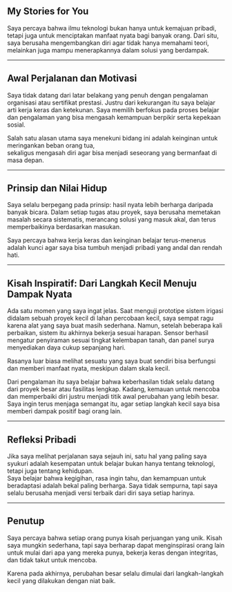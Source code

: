 ## My Stories for You

Saya percaya bahwa ilmu teknologi bukan hanya untuk kemajuan pribadi, tetapi juga untuk menciptakan manfaat nyata bagi banyak orang. Dari situ, saya berusaha mengembangkan diri agar tidak hanya memahami teori, melainkan juga mampu menerapkannya dalam solusi yang berdampak.

---

## Awal Perjalanan dan Motivasi

Saya tidak datang dari latar belakang yang penuh dengan pengalaman organisasi atau sertifikat prestasi. Justru dari kekurangan itu saya belajar arti kerja keras dan ketekunan. Saya memilih berfokus pada proses belajar dan pengalaman yang bisa mengasah kemampuan berpikir serta kepekaan sosial.

Salah satu alasan utama saya menekuni bidang ini adalah keinginan untuk meringankan beban orang tua,  
sekaligus mengasah diri agar bisa menjadi seseorang yang bermanfaat di masa depan.

---

## Prinsip dan Nilai Hidup

Saya selalu berpegang pada prinsip: hasil nyata lebih berharga daripada banyak bicara. Dalam setiap tugas atau proyek, saya berusaha memetakan masalah secara sistematis, merancang solusi yang masuk akal, dan terus memperbaikinya berdasarkan masukan.

Saya percaya bahwa kerja keras dan keinginan belajar terus-menerus adalah kunci agar saya bisa tumbuh menjadi pribadi yang andal dan rendah hati.

---

## Kisah Inspiratif: Dari Langkah Kecil Menuju Dampak Nyata

Ada satu momen yang saya ingat jelas. Saat menguji prototipe sistem irigasi didalam sebuah proyek kecil di lahan percobaan kecil, saya sempat ragu karena alat yang saya buat masih sederhana. Namun, setelah beberapa kali perbaikan, sistem itu akhirnya bekerja sesuai harapan. Sensor berhasil mengatur penyiraman sesuai tingkat kelembapan tanah, dan panel surya menyediakan daya cukup sepanjang hari.

Rasanya luar biasa melihat sesuatu yang saya buat sendiri bisa berfungsi dan memberi manfaat nyata, meskipun dalam skala kecil.  

Dari pengalaman itu saya belajar bahwa keberhasilan tidak selalu datang dari proyek besar atau fasilitas lengkap. Kadang, kemauan untuk mencoba dan memperbaiki diri justru menjadi titik awal perubahan yang lebih besar. Saya ingin terus menjaga semangat itu, agar setiap langkah kecil saya bisa memberi dampak positif bagi orang lain.

---

## Refleksi Pribadi

Jika saya melihat perjalanan saya sejauh ini, satu hal yang paling saya syukuri adalah kesempatan untuk belajar bukan hanya tentang teknologi, tetapi juga tentang kehidupan.  
Saya belajar bahwa kegigihan, rasa ingin tahu, dan kemampuan untuk beradaptasi adalah bekal paling berharga. Saya tidak sempurna, tapi saya selalu berusaha menjadi versi terbaik dari diri saya setiap harinya.

---

## Penutup

Saya percaya bahwa setiap orang punya kisah perjuangan yang unik. Kisah saya mungkin sederhana, tapi saya berharap dapat menginspirasi orang lain untuk mulai dari apa yang mereka punya, bekerja keras dengan integritas, dan tidak takut untuk mencoba.  

Karena pada akhirnya, perubahan besar selalu dimulai dari langkah-langkah kecil yang dilakukan dengan niat baik.